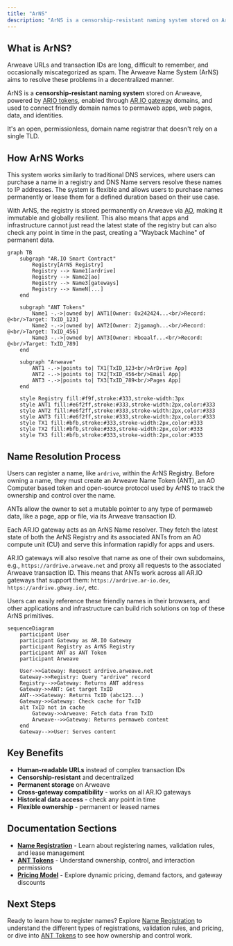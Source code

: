 ```yaml
---
title: "ArNS"
description: "ArNS is a censorship-resistant naming system stored on Arweave, powered by ARIO tokens, enabled through AR.IO gateway domains, and used to connect friendly domain names to permaweb apps, web pages, data, and identities."
---
```


## What is ArNS?

Arweave URLs and transaction IDs are long, difficult to remember, and occasionally miscategorized as spam. The Arweave Name System (ArNS) aims to resolve these problems in a decentralized manner.

ArNS is a **censorship-resistant naming system** stored on Arweave, powered by [ARIO tokens](/token), enabled through [AR.IO gateway](/gateways) domains, and used to connect friendly domain names to permaweb apps, web pages, data, and identities.

It's an open, permissionless, domain name registrar that doesn't rely on a single TLD.

## How ArNS Works

This system works similarly to traditional DNS services, where users can purchase a name in a registry and DNS Name servers resolve these names to IP addresses. The system is flexible and allows users to purchase names permanently or lease them for a defined duration based on their use case.

With ArNS, the registry is stored permanently on Arweave via [AO](/glossary#ao-computer-ao), making it immutable and globally resilient. This also means that apps and infrastructure cannot just read the latest state of the registry but can also check any point in time in the past, creating a "Wayback Machine" of permanent data.

```mermaid
graph TB
    subgraph "AR.IO Smart Contract"
        Registry[ArNS Registry]
        Registry --> Name1[ardrive]
        Registry --> Name2[ao]
        Registry --> Name3[gateways]
        Registry --> NameN[...]
    end
    
    subgraph "ANT Tokens"
        Name1 -.->|owned by| ANT1[Owner: 0x242424...<br/>Record: @<br/>Target: TxID_123]
        Name2 -.->|owned by| ANT2[Owner: Zjgamagh...<br/>Record: @<br/>Target: TxID_456]
        Name3 -.->|owned by| ANT3[Owner: Hboaalf...<br/>Record: @<br/>Target: TxID_789]
    end
    
    subgraph "Arweave"
        ANT1 -.->|points to| TX1[TxID_123<br/>ArDrive App]
        ANT2 -.->|points to| TX2[TxID_456<br/>Email App]
        ANT3 -.->|points to| TX3[TxID_789<br/>Pages App]
    end
    
    style Registry fill:#f9f,stroke:#333,stroke-width:3px
    style ANT1 fill:#e6f2ff,stroke:#333,stroke-width:2px,color:#333
    style ANT2 fill:#e6f2ff,stroke:#333,stroke-width:2px,color:#333
    style ANT3 fill:#e6f2ff,stroke:#333,stroke-width:2px,color:#333
    style TX1 fill:#bfb,stroke:#333,stroke-width:2px,color:#333
    style TX2 fill:#bfb,stroke:#333,stroke-width:2px,color:#333
    style TX3 fill:#bfb,stroke:#333,stroke-width:2px,color:#333
```

## Name Resolution Process

Users can register a name, like `ardrive`, within the ArNS Registry. Before owning a name, they must create an Arweave Name Token (ANT), an AO Computer based token and open-source protocol used by ArNS to track the ownership and control over the name.

ANTs allow the owner to set a mutable pointer to any type of permaweb data, like a page, app or file, via its Arweave transaction ID.

Each AR.IO gateway acts as an ArNS Name resolver. They fetch the latest state of both the ArNS Registry and its associated ANTs from an AO compute unit (CU) and serve this information rapidly for apps and users.

AR.IO gateways will also resolve that name as one of their own subdomains, e.g., `https://ardrive.arweave.net` and proxy all requests to the associated Arweave transaction ID. This means that ANTs work across all AR.IO gateways that support them: `https://ardrive.ar-io.dev`, `https://ardrive.g8way.io/`, etc.

Users can easily reference these friendly names in their browsers, and other applications and infrastructure can build rich solutions on top of these ArNS primitives.

```mermaid
sequenceDiagram
    participant User
    participant Gateway as AR.IO Gateway
    participant Registry as ArNS Registry
    participant ANT as ANT Token
    participant Arweave
    
    User->>Gateway: Request ardrive.arweave.net
    Gateway->>Registry: Query "ardrive" record
    Registry-->>Gateway: Returns ANT address
    Gateway->>ANT: Get target TxID
    ANT-->>Gateway: Returns TxID (abc123...)
    Gateway->>Gateway: Check cache for TxID
    alt TxID not in cache
        Gateway->>Arweave: Fetch data from TxID
        Arweave-->>Gateway: Returns permaweb content
    end
    Gateway-->>User: Serves content
```

## Key Benefits

- **Human-readable URLs** instead of complex transaction IDs
- **Censorship-resistant** and decentralized
- **Permanent storage** on Arweave
- **Cross-gateway compatibility** - works on all AR.IO gateways
- **Historical data access** - check any point in time
- **Flexible ownership** - permanent or leased names

## Documentation Sections

- **[Name Registration](/learn/arns/name-registration)** - Learn about registering names, validation rules, and lease management
- **[ANT Tokens](/learn/arns/ant-tokens)** - Understand ownership, control, and interaction permissions
- **[Pricing Model](/learn/arns/pricing-model)** - Explore dynamic pricing, demand factors, and gateway discounts

## Next Steps

Ready to learn how to register names? Explore [Name Registration](/learn/arns/name-registration) to understand the different types of registrations, validation rules, and pricing, or dive into [ANT Tokens](/learn/arns/ant-tokens) to see how ownership and control work.
